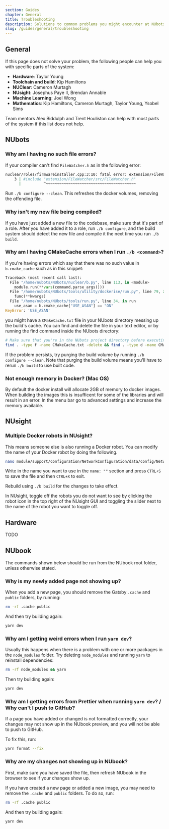 ```yaml
---
section: Guides
chapter: General
title: Troubleshooting
description: Solutions to common problems you might encounter at NUbots.
slug: /guides/general/troubleshooting
---
```


## General

If this page does not solve your problem, the following people can help you with specific parts of the system:

- **Hardware**: Taylor Young
- **Toolchain and build**: Kip Hamiltons
- **NUClear**: Cameron Murtagh
- **NUsight**: Josephus Paye II, Brendan Annable
- **Machine Learning**: Joel Wong
- **Mathematics**: Kip Hamiltons, Cameron Murtagh, Taylor Young, Ysobel Sims

Team mentors Alex Biddulph and Trent Houliston can help with most parts of the system if this list does not help.

## NUbots

### Why am I having no such file errors?

If your compiler can't find `FileWatcher.h` as in the following error:

```sh
nuclear/roles/firmwareinstaller.cpp:3:10: fatal error: extension/FileWatcher/src/FileWatcher.h: No such file or directory
    3 | #include "extension/FileWatcher/src/FileWatcher.h"
      |          ^~~~~~~~~~~~~~~~~~~~~~~~~~~~~~~~~~~~~~~~~
```

Run `./b configure --clean`. This refreshes the docker volumes, removing the offending file.

### Why isn't my new file being compiled?

If you have just added a new file to the codebase, make sure that it's part of a role. After you have added it to a role, run `./b configure`, and the build system should detect the new file and compile it the next time you run `./b build`.

### Why am I having CMakeCache errors when I run `./b <command>`?

If you're having errors which say that there was no such value in `b.cmake_cache` such as in this snippet:

```py
Traceback (most recent call last):
  File "/home/nubots/NUbots/nuclear/b.py", line 113, in <module>
    module.run(**vars(command.parse_args()))
  File "/home/nubots/NUbots/tools/utility/dockerise/run.py", line 79, in _run
    func(**kwargs)
  File "/home/nubots/NUbots/tools/run.py", line 34, in run
    use_asan = b.cmake_cache["USE_ASAN"] == "ON"
KeyError: 'USE_ASAN'
```

you might have a `CMakeCache.txt` file in your NUbots directory messing up the build's cache.
You can find and delete the file in your text editor, or by running the find command inside the NUbots directory:

```bash
# Make sure that you're in the NUbots project directory before executing this...
find . -type f -name CMakeCache.txt -delete && find . -type d -name CMakeFiles -delete
```

If the problem persists, try purging the build volume by running `./b configure --clean`.
Note that purging the build volume means you'll have to rerun `./b build` to use built code.

### Not enough memory in Docker? (Mac OS)

By default the docker install will allocate 2GB of memory to docker images. When building the images this is insufficent for some of the libraries and will result in an error. In the menu bar go to advanced settings and increase the memory available.

## NUsight

### Multiple Docker robots in NUsight?

This means someone else is also running a Docker robot. You can modify the name of your Docker robot by doing the following.

```bash
nano module/support/configuration/NetworkConfiguration/data/config/NetworkConfiguration.yaml
```

Write in the name you want to use in the `name: ""` section and press `CTRL+S` to save the file and then `CTRL+X` to exit.

Rebuild using `./b build` for the changes to take effect.

In NUsight, toggle off the robots you do not want to see by clicking the robot icon in the top right of the NUsight GUI and toggling the slider next to the name of the robot you want to toggle off.

## Hardware

TODO

## NUbook

<Alert type="info">
  The commands shown below should be run from the NUbook root folder, unless otherwise stated.  
</Alert>

### Why is my newly added page not showing up?

When you add a new page, you should remove the Gatsby `.cache` and `public` folders, by running:

```sh
rm -rf .cache public
```

And then try building again:

```sh
yarn dev
```

### Why am I getting weird errors when I run `yarn dev`?

Usually this happens when there is a problem with one or more packages in the `node_modules` folder. Try deleting `node_modules` and running `yarn` to reinstall dependencies:

```sh
rm -rf node_modules && yarn
```

Then try building again:

```sh
yarn dev
```

### Why am I getting errors from Prettier when running `yarn dev`? / Why can't I push to GitHub?

If a page you have added or changed is not formatted correctly, your changes may not show up in the NUbook preview, and you will not be able to push to GitHub.

To fix this, run:

```sh
yarn format --fix
```

### Why are my changes not showing up in NUbook?

First, make sure you have saved the file, then refresh NUbook in the browser to see if your changes show up.

If you have created a new page or added a new image, you may need to remove the `.cache` and `public` folders. To do so, run:

```sh
rm -rf .cache public
```

And then try building again:

```sh
yarn dev
```
